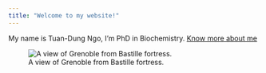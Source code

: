 ```yaml
---
title: "Welcome to my website!"
---
```


My name is Tuan-Dung Ngo, I'm PhD in Biochemistry. [Know more about me](about.html)

![A view of Grenoble from Bastille fortress.](anhjun.png)
